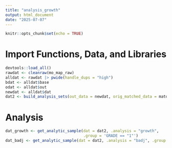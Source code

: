 ```yaml
---
title: "analysis_growth"
output: html_document
date: "2025-07-07"
---
```


```r
knitr::opts_chunk$set(echo = TRUE)
```


# Import Functions, Data, and Libraries

```r
devtools::load_all()
rawdat <- cleanraw(mo_map_raw) 
alldat <- rawdat |> pwide(handle_dups = "high")
bdat <- alldat$base
odat <- alldat$out
newdat <- alldat$dat
dat2 <- build_analysis_sets(out_data = newdat, orig_matched_data = matdat_loc3)$cc
```


# Analysis

```r
dat_growth <- get_analytic_sample(dat = dat2, .analysis = "growth",
                                  .group = 'GRADE == "1"')
dat_badj <- get_analytic_sample(dat = dat2, .analysis = "badj", .group = 'GRADE == "1"')
```

